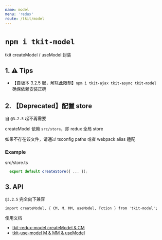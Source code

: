 ```yaml
---
name: model
menu: 'redux'
route: /tkit/model
---
```


# `npm i tkit-model`

tkit createModel / useModel 封装

## 1. ⚠️ Tips

- 【自版本 3.2.5 起，解除此限制】`npm i tkit-ajax tkit-async tkit-model` 确保依赖安装正确

## 2. 【Deprecated】配置 store

自 `@3.2.5` 起不再需要

createModel 依赖 `src/store`，即 redux 全局 store

如果不存在该文件，请通过 tsconfig paths 或者 webpack alias 适配

### Example

src/store.ts

```ts
  export default createStore({ ... });
```

## 3. API

`@3.2.5` 完全向下兼容

```tsx
import createModel, { CM, M, MM, useModel, Tction } from 'tkit-model';
```

使用文档

- [tkit-redux-model createModel & CM](./redux-model)
- [tkit-use-model M & MM & useModel](./use-model)
